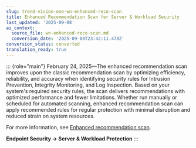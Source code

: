 ```yaml
---
slug: trend-vision-one-wn-enhanced-reco-scan
title: Enhanced Recommendation Scan for Server & Workload Security
last_updated: '2025-09-08'
ai_context:
  source_file: wn-enhanced-reco-scan.md
  conversion_date: '2025-09-08T23:42:11.478Z'
conversion_status: converted
translation_ready: true
---
```


::: {role="main"}
February 24, 2025—The enhanced recommendation scan improves upon the classic recommendation scan by optimizing efficiency, reliability, and accuracy when identifying security rules for Intrusion Prevention, Integrity Monitoring, and Log Inspection. Based on your system's required security rules, the scan delivers recommendations with optimized performance and fewer limitations. Whether run manually or scheduled for automated scanning, enhanced recommendation scan can apply recommended rules for regular protection with minimal disruption and reduced strain on system resources.

For more information, see [Enhanced recommendation scan](enhanced-reco-scan.mdx).

**Endpoint Security → Server & Workload Protection**
:::
